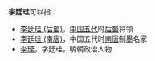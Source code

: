 '''李廷珪'''可以指：
* [[李廷珪_(后蜀)|李廷珪 (后蜀)]]，[[中国|中国]][[五代|五代]]时[[后蜀|后蜀]]将领
* [[李廷珪_(南唐)|李廷珪 (南唐)]]，中国五代时[[南唐|南唐]]制[[墨|墨]]名家
* [[李瑹|李瑹]]，字廷珪，明朝政治人物

{{disambig|Cat=三字李姓人名消歧義|ting}}